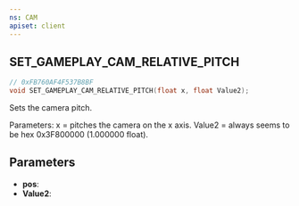 ```yaml
---
ns: CAM
apiset: client
---
```

## SET_GAMEPLAY_CAM_RELATIVE_PITCH

```c
// 0xFB760AF4F537B8BF
void SET_GAMEPLAY_CAM_RELATIVE_PITCH(float x, float Value2);
```

Sets the camera pitch.

Parameters:
x = pitches the camera on the x axis.
Value2 = always seems to be hex 0x3F800000 (1.000000 float).

## Parameters
* **pos**:
* **Value2**: